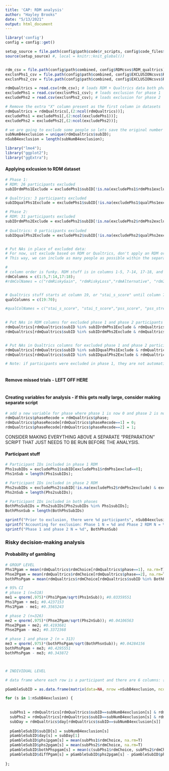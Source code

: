 ```yaml
---
title: 'CAP: RDM analysis'
author: "Hayley Brooks"
date: "5/13/2021"
output: html_document
---
```


```r

library('config')
config = config::get()

setup_source = file.path(config$path$code$r_scripts, config$code_files$setup_data) 
source(setup_source) #, local = knitr::knit_global())


rdm_csv = file.path(config$path$combined, config$RDMcsvs$RDM_qualtrics);
exclsnPhs1_csv = file.path(config$path$combined, config$EXCLUSIONcsvs$RDM_AX_Qual_Phs1exclusion);
exclsnPhs2_csv = file.path(config$path$combined, config$EXCLUSIONcsvs$RDM_AX_Qual_Phs2exclusion);

rdmQualtrics = read.csv(rdm_csv); # loads RDM + Qualtrics data both phases (takes several seconds)
excludePhs1 = read.csv(exclsnPhs1_csv); # loads exclusion for phase 1
excludePhs2 = read.csv(exclsnPhs2_csv); # loads exclusion for phase 2

# Remove the extra "X" column present as the first column in datasets
rdmQualtrics = rdmQualtrics[,(2:ncol(rdmQualtrics))];
excludePhs1 = excludePhs1[,(2:ncol(excludePhs1))];
excludePhs2 = excludePhs2[,(2:ncol(excludePhs2))];

# we are going to exclude some people so lets save the original number of subjects
subNumB4exclusion = unique(rdmQualtrics$subID);
nSubB4exclusion = length(subNumB4exclusion);

```


```r

library("lme4");
library("ggplot2");
library("ggExtra");

```

#### Applying exlcusion to RDM dataset
```r

# Phase 1: 
# RDM: 26 participants excluded
subIDrdmPhs1Exclude = excludePhs1$subID[!is.na(excludePhs1$rdmPhs1exclude) & excludePhs1$rdmPhs1exclude==1]

# Qualtrics: 3 participants excluded
subIDqualPhs1Exclude = excludePhs1$subID[!is.na(excludePhs1$qualPhs1exclude) & excludePhs1$qualPhs1exclude==1]

# Phase 2: 
# RDM: 31 participants excluded
subIDrdmPhs2Exclude = excludePhs2$subID[!is.na(excludePhs2$rdmPhs2exclude) & excludePhs2$rdmPhs2exclude==1]
 
# Qualtrics: 0 participants excluded
subIDqualPhs2Exclude = excludePhs2$subID[!is.na(excludePhs2$qualPhs2exclude) & excludePhs2$qualPhs2exclude==1]


# Put NAs in place of excluded data:
# For now, ust exclude based on RDM or Qualtrics, don't apply an RDM or Qualtrics exclusion across both. 
# This way, we can include as many people as possible within the separate RDM and Qualtrics analyses and when we want to look at RDM + Qualtrics, the NAs will be there for those we need to exclude.

# 
# column order is funky. RDM stuff is in columns 1-5, 7-14, 17-18, and day, phase, and subID are dispersed throughout.
rdmColumns = c(1:5,7:14,17:18);
#rdmColNames = c("rdmRiskyGain", "rdmRiskyLoss","rdmAlternative", "rdmIsi", "rdmIti","rdmItiExtra","rdmRT" ,"rdmOutcome","rdmChoice","rdmGroundEV","rdmEvInd","rdmRunSize" ,"rdmOutcomeType", "rdmTask","rdmTrial");


# Qualtrics stuff starts at column 19, or "stai_s_score" until column 70 or "ses_needbasedCollegeAid_recode"
qualColumns = c(19:70);

#qualColNames = c("stai_s_score", "stai_t_score","pss_score", "pss_stressedToday","uclal_score", "covq_PAB_q1_personalRisk", "covq_PAB_q2_threat", "covq_PAB_q3_personallyDie","covq_PAB_q4_otherPersonDie", "covq_attentionCheck_select_6","covq_attentionCheck_passed", "covq_PAB_q5_currentCases", "covq_PAB_q5_currentCases_recode", "covq_PAB_q6_tested","covq_PAB_q6_tested_recode", "covq_PAB_q7_personalCovidSuspect", "covq_PAB_q7_personalCovidSuspect_recode", "covq_PAB_q8_knowPositivePerson","covq_PAB_q8_knowPositivePerson_recode", "covq_PAB_q9_socialDistanceLevel", "covq_PAB_q9_socialDistanceLevel_recode", "demo_gender","demo_gender_recode", "demo_race","demo_race_recode", "demo_ethnicity","demo_ethnicity_recode", "loc_state","loc_county", "loc_fips", "ses_childhood_freeReducedLunch", "ses_childhood_freeReducedLunch_recode","ses_childhood_communityComp", "ses_childhood_communityComp_recode","ses_childhood_nationalComp", "ses_childhood_nationalComp_recode", "ses_motherEdLevel", "ses_motherEdLevel_recode","ses_fatherEdLevel" , "ses_fatherEdLevel_recode", "ses_childhoood_homeOwnership", "ses_childhoood_homeOwnership_recode","ses_current_billHelp", "ses_current_billHelp_recode","ses_current_mainResponsibilities", "ses_current_mainResponsibilities_recode", "ses_personalEdLevel", "ses_personalEdLevel_recode" ,"ses_financialWorryFreq","ses_financialWorryFreq_recode", "ses_needbasedCollegeAid", "ses_needbasedCollegeAid_recode")
  

# Put NAs in RDM columns for excluded phase 1 and phase 2 participants
rdmQualtrics[rdmQualtrics$subID %in% subIDrdmPhs1Exclude & rdmQualtrics$phase==1,rdmColumns] = NA; # phase 1
rdmQualtrics[rdmQualtrics$subID %in% subIDrdmPhs2Exclude & rdmQualtrics$phase==2,rdmColumns] = NA; # phase 2


# Put NAs in Qualtrics columns for excluded phase 1 and phase 2 participants
rdmQualtrics[rdmQualtrics$subID %in% subIDqualPhs1Exclude & rdmQualtrics$phase==1,qualColumns] = NA; # phase 1
rdmQualtrics[rdmQualtrics$subID %in% subIDqualPhs2Exclude & rdmQualtrics$phase==2,qualColumns] = NA; # phase 2

# Note: if participants were excluded in phase 1, they are not automatically excluded in phase 2!
  
```

#### Remove missed trials - LEFT OFF HERE
```r

```



#### Creating variables for analysis - if this gets really large, consider making separate script
```r
# add a new variable for phase where phase 1 is now 0 and phase 2 is now 1
rdmQualtrics$phaseRecode = rdmQualtrics$phase;
rdmQualtrics$phaseRecode[rdmQualtrics$phaseRecode==1] = 0;
rdmQualtrics$phaseRecode[rdmQualtrics$phaseRecode==2] = 1;

```

CONSIDER MAKING EVERYTHING ABOVE A SEPARATE "PREPARATION" SCRIPT THAT JUST NEEDS TO BE RUN BEFORE THE ANALYSIS.

#### Participant stuff
```r
# Participant IDs included in phase 1 RDM
Phs1subIDs = excludePhs1$subID[excludePhs1$rdmPhs1exclud==0];
Phs1nSub = length(Phs1subIDs); 

# Participant IDs included in phase 2 RDM
Phs2subIDs = excludePhs2$subID[!is.na(excludePhs2$rdmPhs2exclude) & excludePhs2$rdmPhs2exclude==0];
Phs2nSub = length(Phs2subIDs);

# Participant IDs included in both phases 
BothPhsSubIDs = Phs2subIDs[Phs2subIDs %in% Phs1subIDs];
BothPhsnSub = length(BothPhsSubIDs)

sprintf("Prior to exclusion, there were %d participants", nSubB4exclusion)
sprintf("Accounting for exclusion: Phase 1 N = %d and Phase 2 RDM N = %d", Phs1nSub, Phs2nSub);
sprintf("Phase 1 and phase 2 N = %d", BothPhsnSub)
```


### Risky decision-making analysis
#### Probability of gambling
```r
# GROUP LEVEL
Phs1Pgam = mean(rdmQualtrics$rdmChoice[rdmQualtrics$phase==1], na.rm=T); # phase 1 pgamble = 0.3901198
Phse2Pgam = mean(rdmQualtrics$rdmChoice[rdmQualtrics$phase==2], na.rm=T); # phase 2 pgamble = 0.3783025
bothPhsPgam = mean(rdmQualtrics$rdmChoice[rdmQualtrics$subID %in% BothPhsSubIDs], na.rm=T); # pgamble across participants who completed both phase 1 and phase (n=313) = 0.3867135

# 95% CI
# phase 1 (n=518)
me1 = qnorm(.975)*(Phs1Pgam/sqrt(Phs1nSub)); #0.03359551
Phs1Pgam + me1; #0.4237153
Phs1Pgam - me1; #0.3565243

# phase 2 (n=326)
me2 = qnorm(.975)*(Phse2Pgam/sqrt(Phs2nSub)); #0.04106563
Phse2Pgam + me2; #0.4193681
Phse2Pgam - me2; #0.3372368

# phase 1 and phase 2 (n = 313)
me3 = qnorm(.975)*(bothPhsPgam/sqrt(BothPhsnSub)); #0.04284156
bothPhsPgam + me3; #0.4295551
bothPhsPgam - me3; #0.343872



# INDIVIDUAL LEVEL

# data frame where each row is a participant and there are 6 columns: {subID, day, phase 1, phase 2, both  phases, diffPgam}. If a participant is not included because they did not complete phase 2 or they were excluded, there will be an NaN in the corresponding  column. "diffPgam" is the difference in probability of gambling between two phases if we have that information for a given participant

pGambleSubID = as.data.frame(matrix(data=NA, nrow =nSubB4exclusion, ncol=6, dimnames=list(c(NULL), c("subID", "day", "phs1pgam","phs2pgam","bothPhspgam", "diffPgam"))))

for (s in 1:nSubB4exclusion) {
  
  
  subPhs1 = rdmQualtrics[rdmQualtrics$subID==subNumB4exclusion[s] & rdmQualtrics$phase==1,rdmColumns];
  subPhs2 = rdmQualtrics[rdmQualtrics$subID==subNumB4exclusion[s] & rdmQualtrics$phase==2,rdmColumns];
  subDay = rdmQualtrics$day[rdmQualtrics$subID==subNumB4exclusion[s]]
  
  pGambleSubID$subID[s] = subNumB4exclusion[s]
  pGambleSubID$day[s] = subDay[1]
  pGambleSubID$phs1pgam[s] = mean(subPhs1$rdmChoice, na.rm=T)
  pGambleSubID$phs2pgam[s] = mean(subPhs2$rdmChoice, na.rm=T)
  pGambleSubID$bothPhspgam[s] = mean(c(subPhs1$rdmChoice, subPhs2$rdmChoice), na.rm=T)
  pGambleSubID$diffPgam[s] = pGambleSubID$phs2pgam[s] - pGambleSubID$phs1pgam[s]
 
};

```

